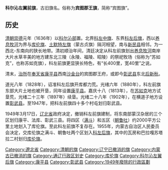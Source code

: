 '''科尔沁左翼前旗'''，古旧旗名。俗称为'''宾图郡王旗'''，简称“宾图旗”。
==历史==
[[清朝|清朝]][[崇德|崇德]]元年（1636年）以[[科尔沁部|科尔沁部]]置。北界[[科左中旗|科左中旗]]、东界[[科左后旗|科左后旗]]，西以[[养息牧河|养息牧河]]为界与[[库伦旗|库伦旗]]、[[土默特左旗_(卓索图盟）|土默特左旗]]（蒙古贞旗）隔河相望，南与[[新民县|新民县]]相邻。为一西北-东南向的狭长地带。清初顺治年间，清廷决定从科左前旗划出[[养息牧河|养息牧河]]南岸大片水草丰美的地方建东北三陵（永陵、福陵、昭陵）的祭祀牧场（俗称为“苏如克”，也称苏如克旗），科左前旗更显狭长特色，有“长400里，宽40里”之说。

清末，[[治所|治所]]在[[奉天省|奉天省]][[康平县|康平县]]西南[[沙金台蒙古族满族乡|沙金台]]的宾图郡王府，或即今[[彰武县|彰武县]]东北[[后新秋镇|后新秋]]。

道光八年（1828年），诏准科左后旗开库都力荒。光绪六年（1880年），科左前旗东部大片土地也被开垦，同年设置[[康平县|康平县]]。嘉庆十八（1813年），在[[苏如克|苏如克]]地方试垦荒，光绪二十三年（1897年）续垦。光绪二十八年（1902年），在横道子地方设置[[彰武县|彰武县]]。至1947年，把科左前旗四十多个村屯划归彰武县。 

1949年3月17日，[[辽北省_(解放区)|辽北省]]政府决定，撤销科左前旗建制，将东南部蒙汉杂居的三个区划归康平、法库、彰武三县。将四区（[[甘旗卡镇|满斗]]）和五区（[[朝鲁吐镇|朝鲁吐]]）约2000平方公里土地划入了库伦旗。至此科左前旗不复存在。1955年，内蒙古自治区人民委员会决定，交库伦旗之满斗、朝鲁吐两个区划入[[科左后旗|科左后旗]]，其中的瓦房和巴拉嘎苏塔拉二村划归[[库伦旗|库伦旗]]。

{{中華民國遼北省行政區劃}}
{{DEFAULTSORT:Khorchin Zuoyi Qianqi}}
[[Category:遼北省|Category:遼北省]]
[[Category:清朝的旗|Category:清朝的旗]]
[[Category:辽宁已撤消的旗|Category:辽宁已撤消的旗]] 
[[Category:内蒙古已撤消的旗|Category:内蒙古已撤消的旗]] 
[[Category:通辽行政区划史|Category:通辽行政区划史]]
[[Category:库伦旗|Category:库伦旗]]
[[Category:科尔沁左翼后旗|Category:科尔沁左翼后旗]]
[[Category:康平县|Category:康平县]]
[[Category:彰武县|Category:彰武县]]
[[Category:1949年廢除的行政區劃|Category:1949年廢除的行政區劃]]